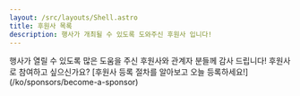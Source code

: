 ```yaml
---
layout: /src/layouts/Shell.astro
title: 후원사 목록
description: 행사가 개최될 수 있도록 도와주신 후원사 입니다!
---
```


<Strip>
행사가 열릴 수 있도록 많은 도움을 주신 후원사와 관계자 분들께 감사 드립니다!
후원사로 참여하고 싶으신가요? [후원사 등록 절차를 알아보고 오늘 등록하세요!](/ko/sponsors/become-a-sponsor)
</Strip>
<Sponsors/>